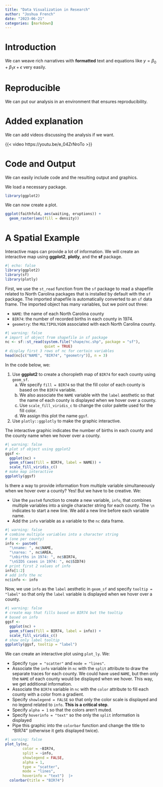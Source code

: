 ```yaml
---
title: "Data Visualization in Research"
author: "Joshua French"
date: "2023-06-21"
categories: [markdown]
---
```


# Introduction

We can weave rich narratives with **formatted** text and equations like $y = \beta_0 + \beta_1 x + \epsilon$ very easily.

# Reproducible

We can put our analysis in an environment that ensures reproducibility.

# Added explanation

We can add videos discussing the analysis if we want.

{{< video https://youtu.be/e_04ZrNroTo >}}

# Code and Output

We can easily include code and the resulting output and graphics.

We load a necessary package.

```r
library(ggplot2)
```

We can now create a plot.

```r
ggplot(faithfuld, aes(waiting, eruptions)) + 
  geom_raster(aes(fill = density))
```

# A Spatial Example

Interactive maps can provide a lot of information. We will create an interactive map using **ggplot2**, **plotly**, and the **sf** package. 

```r
#| echo: false
library(ggplot2)
library(sf)
library(plotly)
```

First, we use the `st_read` function from the `sf` package to read a shapefile related to North Carolina packages that is installed by default with the `sf` package. The imported shapefile is automatically converted to an `sf` data frame. The imported object has many variables, but we point out three:

- `NAME`: the name of each North Carolina county
- `BIR74`: the number of recorded births in each county in 1974.
- `geometry`: the `MULTIPOLYGON` associated with each North Carolina county.

```r
#| warning: false
# import sf object from shapefile in sf package
nc <- sf::st_read(system.file("shape/nc.shp", package = "sf"),
                  quiet = TRUE)
# display first 3 rows of nc for certain variables
head(nc[c("NAME", "BIR74", "geometry")], n = 3)
```
In the code below, we:

1. Use **ggplot2** to create a choropleth map of `BIR74` for each county using `geom_sf`.
    a. We specify `fill = BIR74` so that the fill color of each county is based on the `BIR74` variable.
    b. We also associate the `NAME` variable with the `label` aesthetic so that the name of each county is displayed when we hover over a county.
    c. Use `scale_fill_viridis_c` to change the color palette used for the fill color.
    d. We assign this plot the name `ggsf`.
1. Use `plotly::ggplotly` to make the graphic interactive.

The interactive graphic indicates the number of births in each county and the county name when we hover over a county.

```r
#| warning: false
# plot sf object using ggplot2
ggsf <-
  ggplot(nc) +
  geom_sf(aes(fill = BIR74, label = NAME)) +
  scale_fill_viridis_c()
# make map interactive
ggplotly(ggsf)
```

Is there a way to provide information from multiple variable simultaneously when we hover over a county? Yes! But we have to be creative. We:

- Use the `paste0` function to create a new variable, `info`, that combines multiple variables into a single character string for each county. The `\n` indicates to start a new line. We add a new line before each variable name.
- Add the `info` variable as a variable to the `nc` data frame.

```r
#| warning: false
# combine multiple variables into a character string 
# (one per county)
info <- paste0(
  "\nname: ", nc$NAME,
  "\narea: ", nc$AREA,
  "\nbirths in 1974: ", nc$BIR74,
  "\nSIDS cases in 1974: ", nc$SID74)
# print first 2 values of info
info[1:2]
# add info the nc
nc$info <- info
```

Now, we use `info` as the `label` aesthetic in `geom_sf` and
specify `tooltip = "label"` so that only the `label` variable is displayed when we hover over a county.

```r
#| warning: false
# create map that fills based on BIR74 but the tooltip
# based on info
ggsf <-
  ggplot(nc) +
  geom_sf(aes(fill = BIR74, label = info)) +
  scale_fill_viridis_c()
# show only label tooltip
ggplotly(ggsf, tooltip = "label")
```

We can create an interactive plot using `plot_ly`. We:

- Specify `type = "scatter"` and `mode = "lines"`.
- Associate the `info` variable in `nc` with the `split` attribute to draw the separate traces for each county. We could have used `NAME`, but then only the `NAME` of each county would be displayed when we hover. This way, we get additional information.
- Associate the `BIR74` variable in `nc` with the `color` attribute to fill each county with a color from a gradient.
- Specify `showlegend = FALSE` so that only the color scale is displayed and no legend related to `info`. **This is a critical step**.
- Specify `alpha = 1` so that the colors aren't muted.
- Specify `hoverinfo = "text"` so the only the `split` information is displayed
- Pipe this graphic into the `colorbar` function and change the title to "BIR74" (otherwise it gets displayed twice).

```r
#| warning: false
plot_ly(nc,
        color = ~BIR74,
        split = ~info,
        showlegend = FALSE,
        alpha = 1,
        type = "scatter",
        mode = "lines",
        hoverinfo = "text")  |>
  colorbar(title = "BIR74")
```